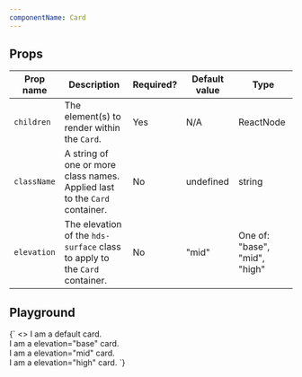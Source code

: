 ```yaml
---
componentName: Card
---
```


## Props

| Prop name   | Description                                                                | Required? | Default value | Type                          |
| ----------- | -------------------------------------------------------------------------- | --------- | ------------- | ----------------------------- |
| `children`  | The element(s) to render within the `Card`.                                | Yes       | N/A           | ReactNode                     |
| `className` | A string of one or more class names. Applied last to the `Card` container. | No        | undefined     | string                        |
| `elevation` | The elevation of the `hds-surface` class to apply to the `Card` container. | No        | "mid"         | One of: "base", "mid", "high" |

## Playground

<LiveComponent>
{`
<>
  <Card>
    I am a default card.
  </Card>
  <br />
  <Card elevation="base">
    I am a elevation="base" card.
  </Card>
  <br />
  <Card elevation="mid">
    I am a elevation="mid" card.
  </Card>
  <br />
  <Card elevation="high">
    I am a elevation="high" card.
  </Card>
</>
`}
</LiveComponent>
